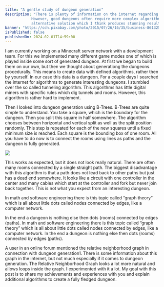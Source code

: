 ```yaml
---
title: "A gentle study of dungeon generation"
description: "There is plenty of information on the internet regarding dungeon generation. 
            However, good dungeons often require more complex algorithms. I experimented with an
            alternative solution which I think produces stunning results without much complexity!"
banner: "https://cdn.pixabay.com/photo/2015/07/26/16/35/business-861325_960_720.jpg"
isPublished: false
publishedOn: 2024-02-01T14:59:00
---
```


I am currently working on a Minecraft server network with a development team. 
For this we implemented many different game modes one of which is played inside
some sort of generated dungeon. At first we began to build them on our own, but
then we thought about generationg the dungeons procedurally. This means to create
data with defined algorithms, rather then by yourself. In our case this data is
a dungeon. For a couple days I searched the internet for algorithms to generate 
interesting dungeons. I stumbled over the so called tunneling algorithm. 
This algorithms has little digital miners with specific rules which dig tunnels 
and rooms. However, this algorithm is rather hard to implement. 

Then I looked into dungeon generation using B-Trees. B-Trees are quite simple to understand. 
You take a square, which is the boundary for the dungeon. Then you split this square in half somewhere. 
The algorithm chooses between horizontal and vertical split as well as the split position randomly. 
This step is repeated for each of the new squares until a fixed minimum size is reached. 
Each square is the bounding box of one room. All you have to do now is to connect the 
rooms using lines as paths and the dungeon is fully generated.

![](/images/bsp-tree.png)

This works as expected, but it does not look really natural. There are often many rooms 
connected by a single straight path. The biggest disadvantage with this algorithm is that 
a path does not lead back to other paths but just has a dead end somewhere. It looks like 
a circuit with one controller in the center and many cables which start at the controller 
and fork but never join back together. This is not what you expect from an interesting dungeon. 

In math and software engineering there is this topic called “graph theory” which is all about 
little dots called nodes connected by edges, like a computer network. 

In the end a dungeon 
is nothing else then dots (rooms) connected by edges (paths). In math and software engineering 
there is this topic called “graph theory” which is all about little dots called nodes 
connected by edges, like a computer network. In the end a dungeon is nothing else then 
dots (rooms) connected by edges (paths). 

A user in an online forum mentioned the relative neighborhood graph in connection with 
dungeon generation1. There is some information about this graph in the internet, but 
not much especially if it comes to dungeon generation. The Relative Neighborhood 
Graph looks a lot more natural and allows loops inside the graph. I experimented 
with it a lot. My goal with this post is to share my achievements and experiences 
with you and explain additional algorithms to create a fully fledged dungeon.

